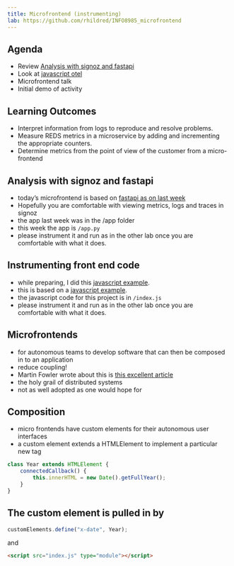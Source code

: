 ---
title: Microfrontend (instrumenting)
lab: https://github.com/rhildred/INFO8985_microfrontend
---
## Agenda

- Review [Analysis with signoz and fastapi](https://github.com/rhildred/INFO8985_microservice_analysis)
- Look at [javascript otel]()
- Microfrontend talk
- Initial demo of activity

## Learning Outcomes

- Interpret information from logs to reproduce and resolve problems.
- Measure REDS metrics in a microservice by adding and incrementing the appropriate counters.
- Determine metrics from the point of view of the customer from a micro-frontend

## Analysis with signoz and fastapi

- today's microfrontend is based on [fastapi as on last week](https://github.com/rhildred/INFO8985_microservice_analysis)
- Hopefully you are comfortable with viewing metrics, logs and traces in signoz
- the app last week was in the /app folder
- this week the app is `/app.py`
- please instrument it and run as in the other lab once you are comfortable with what it does.

## Instrumenting front end code

- while preparing, I did this [javascript example](https://github.com/rhildred/node-otel).
- this is based on a [javascript example](https://signoz.io/opentelemetry/nodejs/).
- the javascript code for this project is in `/index.js`
- please instrument it and run as in the other lab once you are comfortable with what it does.

## Microfrontends

- for autonomous teams to develop software that can then be composed in to an application
- reduce coupling!
- Martin Fowler wrote about this is [this excellent article](https://martinfowler.com/articles/micro-frontends.html)
- the holy grail of distributed systems
- not as well adopted as one would hope for

## Composition

- micro frontends have custom elements for their autonomous user interfaces
- a custom element extends a HTMLElement to implement a particular new tag

```javascript
class Year extends HTMLElement {
    connectedCallback() {
        this.innerHTML = new Date().getFullYear();
    }
}
```

## The custom element is pulled in by
```javascript
customElements.define("x-date", Year);
```

and

```html
<script src="index.js" type="module"></script>
```
